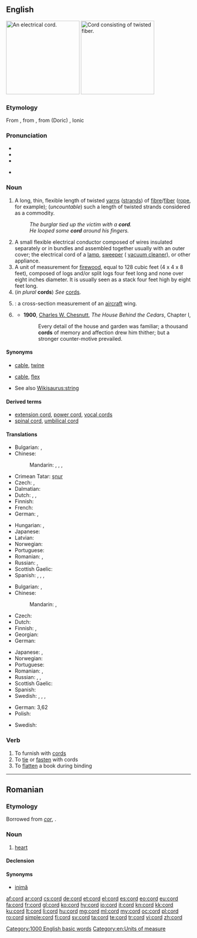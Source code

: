 ==English==
{{wikipedia|dab=cord}}
[[Image:Verlengsnoer (Extension cord).jpg|thumb|200px|right|An electrical cord.]]
[[Image:Rope.jpg|thumb|200px|right|Cord consisting of twisted fiber.]]

===Etymology===
From {{etyl|fro|en}} {{term|corde|lang=fro}}, from {{etyl|la|en}} {{term|chorda||lang=la}}, from {{etyl|grc|en}} (Doric) {{term|χορδά||tr=khorda|lang=grc}}, Ionic {{term|χορδή||tr=khorde|lang=grc|string of gut, the string of a lyre}}

===Pronunciation===
* {{IPA|/kɔː(ɹ)d/}}
* {{audio|en-us-cord.ogg|Audio (US)}}
* {{rhymes|ɔː(r)d}}
* {{homophones|chord|cored|cawed}} {{qualifier|in [[non-rhotic]] accents}}

===Noun===
{{en-noun}}

# A long, thin, flexible length of twisted [[yarns]] ([[strands]]) of [[fibre]]/[[fiber]] ([[rope]], for example); (''uncountable'') such a length of twisted strands considered as a commodity.
#: ''The burglar tied up the victim with a '''cord'''.''
#: ''He looped some '''cord''' around his fingers.''
# A small flexible electrical conductor composed of wires insulated separately or in bundles and assembled together usually with an outer cover; the electrical cord of a [[lamp]], [[sweeper]] ({{US}} [[vacuum cleaner]]), or other appliance.
# A unit of measurement for [[firewood]], equal to 128 cubic feet (4 x 4 x 8 feet), composed of logs and/or split logs four feet long and none over eight inches diameter. It is usually seen as a stack four feet high by eight feet long.<!--Move this to separate pages for "full cord" and "bush cord".  A full cord of stacked firewood in Canada and USA, or colloquially a "bush cord" in Canada, is 8 by 4 by 4 feet (39 m&sup3;).-->
# (''in plural'' '''cords''') ''See'' [[cords]].
# {{misspelling of|chord|nodot=1}}: a cross-section measurement of an [[aircraft]] wing.
# {{figuratively}} {{rfdef|lang=en}}
#* '''1900''', [[w:Charles W. Chesnutt|Charles W. Chesnutt]], ''The House Behind the Cedars'', Chapter I,
#*: Every detail of the house and garden was familiar; a thousand '''cords''' of memory and affection drew him thither; but a stronger counter-motive prevailed.

====Synonyms====
* {{sense|length of twisted strands}} [[cable]], [[twine]]
* {{sense|wires surrounded by an insulating coating, used to supply electricity}} [[cable]], [[flex]]
* See also [[Wikisaurus:string]]

====Derived terms====
* [[extension cord]], [[power cord]], [[vocal cords]]
* [[spinal cord]], [[umbilical cord]]

====Translations====
{{trans-top|length of twisted strands}}
* Bulgarian: {{t+|bg|връв|m|tr=vrǎv}},  {{t+|bg|канап|m|tr=kanap}}
* Chinese:
*: Mandarin: {{t|zh|繩|sc=Hani}}, {{t|zh|绳|tr=shéng|sc=Hani}}, {{t|zh|繩子|sc=Hani}}, {{t|zh|绳子|tr=shéngzi|sc=Hani}}
* Crimean Tatar: [[şnur]]
* Czech: {{t-|cs|provaz|m}}, {{t-|cs|šňůra|f}}
* Dalmatian: {{tø|dlm|canapial|f}}
* Dutch: {{t+|nl|touw|n}}, {{t+|nl|koord|f}}, {{t+|nl|zeel|n}}
* Finnish: {{t+|fi|naru}}
* French: {{t+|fr|corde|f}}
* German: {{t|de|Schnur|f}}, {{t-|de|Kordel|f}}
{{trans-mid}}
* Hungarian: {{t+|hu|zsinór}}, {{t|hu|fonal}}
* Japanese: {{t|ja|縄|tr=[[なわ]], nawa|sc=Jpan}}
* Latvian: {{t|lv|virve|f}}
* Norwegian: {{t+|no|tau|n}}
* Portuguese: {{t+|pt|corda|f}}
* Romanian: {{t+|ro|cordon}},  {{t-|ro|coardă|f}}
* Russian: {{t|ru|верёвка|f|tr=verjóvka|sc=Cyrl}}, {{t|ru| шнур|m|tr=šnur|sc=Cyrl}}
* Scottish Gaelic: {{t|gd|teud|m}}
* Spanish: {{t+|es|cuerda|f}},  {{t+|es|cable|m}},  {{t+|es|hilo|m}},  {{t-|es|cordón|m}}
{{trans-bottom}}

{{trans-top|wires surrounded by a coating, used to supply electricity}}
* Bulgarian: {{t-|bg|кабел|m|tr=kábel}},  {{t|bg|шнур|m|tr=šnur}}
* Chinese:
*: Mandarin: {{t|zh|線|sc=Hani}}, {{t|zh|线|tr=xiàn|sc=Hani}}
* Czech: {{t-|cs|šňůra|f}}
* Dutch: {{t+|nl|kabel|n}}
* Finnish: {{t+|fi|johto}}, {{t|fi|piuha}}
* Georgian: {{t|ka|თოკი|tr=toki|sc=Geor}}
* German: {{t+|de|Kabel|n}}
{{trans-mid}}
* Japanese: {{t|ja|線|tr=[[せん]], sen|sc=Jpan}}, {{t|ja|コード|tr=kōdo|sc=Jpan}}
* Norwegian: {{t-|no|ledning|m|f}}
* Portuguese: {{t+|pt|cabo|m}}
* Romanian: {{t+|ro|cordon|n}},  {{t-|ro|cablu|n}}
* Russian: {{t|ru|кабель|m|tr=kábelʹ|sc=Cyrl}}, {{t|ru|шнур|m|tr=šnur|sc=Cyrl}}, {{t|ru|провод|m|tr=próvod|sc=Cyrl}}
* Scottish Gaelic: {{t|gd|teud-dealain|m}}
* Spanish: {{t+|es|cable|m}}
* Swedish: {{t|sv|sladd}}, {{t|sv|ledning}}, {{t|sv|kabel}}, {{t|sv|tråd}}
{{trans-bottom}}

{{trans-top|unit of measurement for firewood}}
* German: 3,62 [[]] {{t|de|Raummeter|m}}
* Polish: {{t+|pl|sąg|m}}
{{trans-mid}}
* Swedish: {{t|sv|famn}}
{{trans-bottom}}

{{checktrans-top}}
{{trans-bottom}}

===Verb===
{{en-verb}}

# To furnish with [[cord]]s
# To [[tie]] or [[fasten]] with cords
# To [[flatten]] a book during binding

[[Category:1000 English basic words]]
[[Category:en:Units of measure]]

----

==Romanian==

===Etymology===
Borrowed from {{etyl|la|ro}} ''[[cor#Latin|cor]]'', {{term|cordis|lang=la}}.

===Noun===
{{ro-noun|m|corduri}}

# {{anatomy|lang=ro}} [[heart]]

====Declension====
{{ro-noun-n|pl=corduri|def=cordul}}

====Synonyms====
* [[inimă]]

[[af:cord]]
[[ar:cord]]
[[cs:cord]]
[[de:cord]]
[[et:cord]]
[[el:cord]]
[[es:cord]]
[[eo:cord]]
[[eu:cord]]
[[fa:cord]]
[[fr:cord]]
[[gl:cord]]
[[ko:cord]]
[[hy:cord]]
[[io:cord]]
[[it:cord]]
[[kn:cord]]
[[kk:cord]]
[[ku:cord]]
[[lt:cord]]
[[li:cord]]
[[hu:cord]]
[[mg:cord]]
[[ml:cord]]
[[my:cord]]
[[oc:cord]]
[[pl:cord]]
[[ro:cord]]
[[simple:cord]]
[[fi:cord]]
[[sv:cord]]
[[ta:cord]]
[[te:cord]]
[[tr:cord]]
[[vi:cord]]
[[zh:cord]]